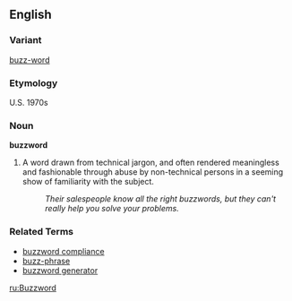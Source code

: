 ==English==
===Variant===
[[buzz-word]]
===Etymology===
U.S. 1970s
===Noun===
'''buzzword'''

# A word drawn from technical jargon, and often rendered meaningless and fashionable through abuse by non-technical persons in a seeming show of familiarity with the subject.
#: ''Their salespeople know all the right buzzwords, but they can't really help you solve your problems.''

===Related Terms===
*[[buzzword compliance]]
*[[buzz-phrase]]
*[[buzzword generator]]

[[ru:Buzzword]]